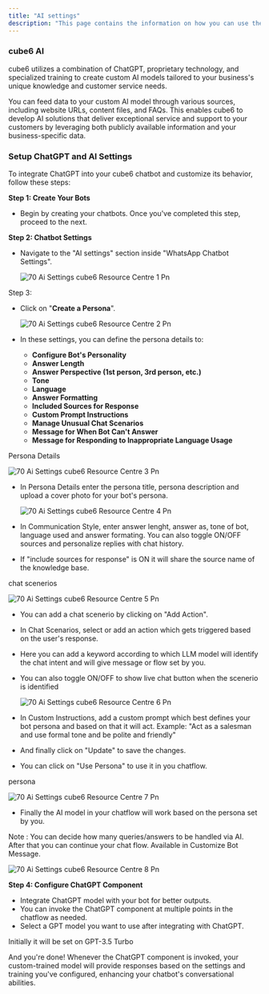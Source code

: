 ```yaml
---
title: "AI settings"
description: "This page contains the information on how you can use the cube6 AI to enhance your chatbot capabilities."
---
```


### **cube6 AI**

cube6 utilizes a combination of ChatGPT, proprietary technology, and specialized training to create custom AI models tailored to your business's unique knowledge and customer service needs.

You can feed data to your custom AI model through various sources, including website URLs, content files, and FAQs. This enables cube6 to develop AI solutions that deliver exceptional service and support to your customers by leveraging both publicly available information and your business-specific data.

### **Setup ChatGPT and AI Settings**

To integrate ChatGPT into your cube6 chatbot and customize its behavior, follow these steps:

**Step 1: Create Your Bots**

- Begin by creating your chatbots. Once you've completed this step, proceed to the next.

**Step 2: Chatbot Settings**

- Navigate to the "AI settings" section inside "WhatsApp Chatbot Settings".

  ![70 Ai Settings cube6 Resource Centre 1 Pn](/images/how-cube6-works/telegram-ai-setting/70.ai_settings__cube6_resource_centre-1.png)

Step 3:

- Click on "**Create a Persona**".

  ![70 Ai Settings cube6 Resource Centre 2 Pn](/images/how-cube6-works/telegram-ai-setting/70.ai_settings__cube6_resource_centre-2.png)
- In these settings, you can define the persona details to:
  - **Configure Bot's Personality**
  - **Answer Length**
  - **Answer Perspective (1st person, 3rd person, etc.)**
  - **Tone**
  - **Language**
  - **Answer Formatting**
  - **Included Sources for Response**
  - **Custom Prompt Instructions**
  - **Manage Unusual Chat Scenarios**
  - **Message for When Bot Can't Answer**
  - **Message for Responding to Inappropriate Language Usage**

Persona Details

![70 Ai Settings cube6 Resource Centre 3 Pn](/images/how-cube6-works/telegram-ai-setting/70.ai_settings__cube6_resource_centre-3.png)

- In Persona Details enter the persona title, persona description and upload a cover photo for your bot's persona.

  ![70 Ai Settings cube6 Resource Centre 4 Pn](/images/how-cube6-works/telegram-ai-setting/70.ai_settings__cube6_resource_centre-4.png)
- In Communication Style, enter answer lenght, answer as, tone of bot, language used and answer formating. You can also toggle ON/OFF sources and personalize replies with chat history.
- If "include sources for response" is ON it will share the source name of the knowledge base.

chat scenerios

![70 Ai Settings cube6 Resource Centre 5 Pn](/images/how-cube6-works/telegram-ai-setting/70.ai_settings__cube6_resource_centre-5.png)

- You can add a chat scenerio by clicking on "Add Action".
- In Chat Scenarios, select or add an action which gets triggered based on the user's response.
- Here you can add a keyword according to which LLM model will identify the chat intent and will give message or flow set by you.
- You can also toggle ON/OFF to show live chat button when the scenerio is identified

  ![70 Ai Settings cube6 Resource Centre 6 Pn](/images/how-cube6-works/telegram-ai-setting/70.ai_settings__cube6_resource_centre-6.png)
- In Custom Instructions, add a custom prompt which best defines your bot persona and based on that it will act. Example: "Act as a salesman and use formal tone and be polite and friendly"
- And finally click on "Update" to save the changes.
- You can click on "Use Persona" to use it in you chatflow.

persona

![70 Ai Settings cube6 Resource Centre 7 Pn](/images/how-cube6-works/telegram-ai-setting/70.ai_settings__cube6_resource_centre-7.png)

- Finally the AI model in your chatflow will work based on the persona set by you.

Note : You can decide how many queries/answers to be handled via AI. After that you can continue your chat flow. Available in Customize Bot Message.

![70 Ai Settings cube6 Resource Centre 8 Pn](/images/how-cube6-works/telegram-ai-setting/70.ai_settings__cube6_resource_centre-8.png)

**Step 4: Configure ChatGPT Component**

- Integrate ChatGPT model with your bot for better outputs.
- You can invoke the ChatGPT component at multiple points in the chatflow as needed.
- Select a GPT model you want to use after integrating with ChatGPT.

<Info>
  Initially it will be set on GPT-3.5 Turbo
</Info>

And you're done\! Whenever the ChatGPT component is invoked, your custom-trained model will provide responses based on the settings and training you've configured, enhancing your chatbot's conversational abilities.